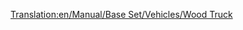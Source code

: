 [[Translation:en/Manual/Base Set/Vehicles/Wood Truck]]
{{en/Trains Carriages new|Picture=[[File:en/Woodtruck.png]]
|NormalCost=£1,414 ($2,828)
|NormalWeight=16 / 46 t
|NormalCapacity=30 tonnes of wood
|MonoCost=£1,414 ($2,828)
|MonoWeight=16 / 51 t
|MonoCapacity=35 tonnes of wood
|MagCost=£1,414 ($2,828)
|MagWeight=16 / 53 t
|MagCapacity=37 tonnes of wood
|Description=Wood is the most precious good you can carry in the [[en/Climate#Sub-tropical | tropical]] scenarios if you can find a lumber mill. It gives you a feeling why tropical woods are devastated..... [[en/Manual/Base Set/Vehicles/Wood Truck]] is also available in [[en/Climate#Temperate | Temperate]] and [[en/Climate#Sub-arctic | Sub-Arctic]] climates.
}}